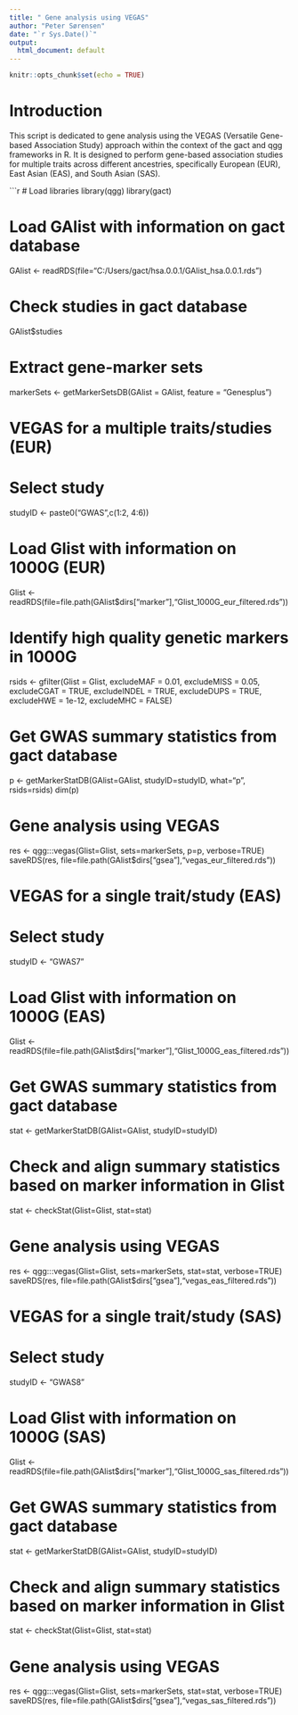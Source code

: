 ```yaml
---
title: " Gene analysis using VEGAS"
author: "Peter Sørensen"
date: "`r Sys.Date()`"
output:
  html_document: default
---
```


```r
knitr::opts_chunk$set(echo = TRUE)
```

# Introduction
This script is dedicated to gene analysis using the VEGAS (Versatile Gene-based Association Study) approach within the context of the gact and qgg frameworks in R. It is designed to perform gene-based association studies for multiple traits across different ancestries, specifically European (EUR), East Asian (EAS), and South Asian (SAS).

```r
# Load libraries
library(qgg)
library(gact)


# Load GAlist with information on gact database
GAlist <- readRDS(file="C:/Users/gact/hsa.0.0.1/GAlist_hsa.0.0.1.rds")

# Check studies in gact database
GAlist$studies

# Extract gene-marker sets
markerSets <- getMarkerSetsDB(GAlist = GAlist, feature = "Genesplus")


################################################################################
# VEGAS for a multiple traits/studies (EUR)
################################################################################

# Select study
studyID <- paste0("GWAS",c(1:2, 4:6))

# Load Glist with information on 1000G (EUR)
Glist <- readRDS(file=file.path(GAlist$dirs["marker"],"Glist_1000G_eur_filtered.rds"))

# Identify high quality genetic markers in 1000G
rsids <- gfilter(Glist = Glist,
                 excludeMAF = 0.01,
                 excludeMISS = 0.05,
                 excludeCGAT = TRUE,
                 excludeINDEL = TRUE,
                 excludeDUPS = TRUE,
                 excludeHWE = 1e-12,
                 excludeMHC = FALSE)

# Get GWAS summary statistics from gact database
p <- getMarkerStatDB(GAlist=GAlist, studyID=studyID,
                     what="p", rsids=rsids)
dim(p)

# Gene analysis using VEGAS
res <- qgg:::vegas(Glist=Glist, sets=markerSets, p=p, verbose=TRUE)
saveRDS(res, file=file.path(GAlist$dirs["gsea"],"vegas_eur_filtered.rds"))


################################################################################
# VEGAS for a single trait/study (EAS)
################################################################################

# Select study
studyID <- "GWAS7"

# Load Glist with information on 1000G (EAS)
Glist <- readRDS(file=file.path(GAlist$dirs["marker"],"Glist_1000G_eas_filtered.rds"))

# Get GWAS summary statistics from gact database
stat <- getMarkerStatDB(GAlist=GAlist, studyID=studyID)

# Check and align summary statistics based on marker information in Glist
stat <- checkStat(Glist=Glist, stat=stat)

# Gene analysis using VEGAS
res <- qgg:::vegas(Glist=Glist, sets=markerSets, stat=stat, verbose=TRUE)
saveRDS(res, file=file.path(GAlist$dirs["gsea"],"vegas_eas_filtered.rds"))


################################################################################
# VEGAS for a single trait/study (SAS)
################################################################################

# Select study
studyID <- "GWAS8"

# Load Glist with information on 1000G (SAS)
Glist <- readRDS(file=file.path(GAlist$dirs["marker"],"Glist_1000G_sas_filtered.rds"))

# Get GWAS summary statistics from gact database
stat <- getMarkerStatDB(GAlist=GAlist, studyID=studyID)

# Check and align summary statistics based on marker information in Glist
stat <- checkStat(Glist=Glist, stat=stat)

# Gene analysis using VEGAS
res <- qgg:::vegas(Glist=Glist, sets=markerSets, stat=stat, verbose=TRUE)
saveRDS(res, file=file.path(GAlist$dirs["gsea"],"vegas_sas_filtered.rds"))

